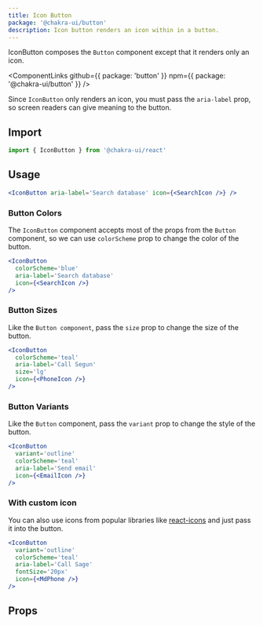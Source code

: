 ```yaml
---
title: Icon Button
package: '@chakra-ui/button'
description: Icon button renders an icon within in a button.
---
```


IconButton composes the `Button` component except that it renders only an icon.

<ComponentLinks
  github={{ package: 'button' }}
  npm={{ package: '@chakra-ui/button' }}
/>

<carbon-ad></carbon-ad>

Since `IconButton` only renders an icon, you must pass the `aria-label` prop, so
screen readers can give meaning to the button.

## Import

```js
import { IconButton } from '@chakra-ui/react'
```

## Usage

```jsx
<IconButton aria-label='Search database' icon={<SearchIcon />} />
```

### Button Colors

The `IconButton` component accepts most of the props from the `Button`
component, so we can use `colorScheme` prop to change the color of the button.

```jsx
<IconButton
  colorScheme='blue'
  aria-label='Search database'
  icon={<SearchIcon />}
/>
```

### Button Sizes

Like the `Button component`, pass the `size` prop to change the size of the
button.

```jsx
<IconButton
  colorScheme='teal'
  aria-label='Call Segun'
  size='lg'
  icon={<PhoneIcon />}
/>
```

### Button Variants

Like the `Button` component, pass the `variant` prop to change the style of the
button.

```jsx
<IconButton
  variant='outline'
  colorScheme='teal'
  aria-label='Send email'
  icon={<EmailIcon />}
/>
```

### With custom icon

You can also use icons from popular libraries like
[react-icons](https://react-icons.github.io/react-icons/) and just pass it into
the button.

```jsx
<IconButton
  variant='outline'
  colorScheme='teal'
  aria-label='Call Sage'
  fontSize='20px'
  icon={<MdPhone />}
/>
```

## Props

<PropsTable of='IconButton' />
